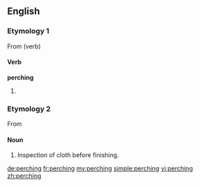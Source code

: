 ==English==

===Etymology 1===
From {{term|perch#Etymology 2|perch}} (verb)

====Verb====
'''perching'''
# {{present participle of|perch}}

===Etymology 2===
From {{term|perch#Etymology 2|perch|a rack over which cloth is suspended for inspection}}

====Noun====
{{en-noun|-}}

# {{textiles}} Inspection of cloth before finishing.

[[de:perching]]
[[fr:perching]]
[[my:perching]]
[[simple:perching]]
[[vi:perching]]
[[zh:perching]]